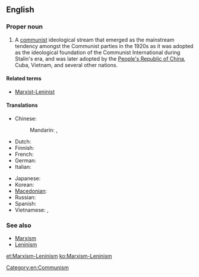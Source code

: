 ==English==

===Proper noun===
{{en-proper noun}}

# A [[communist]] ideological stream that emerged as the mainstream tendency amongst the Communist parties in the 1920s as it was adopted as the ideological foundation of the Communist International during Stalin's era, and was later adopted by the [[People's Republic of China]], Cuba, Vietnam, and several other nations.

====Related terms====
* [[Marxist-Leninist]]

====Translations====
{{trans-top|communist ideological stream}}
* Chinese:
*: Mandarin: {{t|zh|馬克思列寧主義|sc=Hani}}, {{t|zh|马克思列宁主义|tr=Mǎkèsī-Lièníngzhǔyì|sc=Hani}}
* Dutch: {{t-|nl|marxisme-leninisme|n}}
* Finnish: {{t+|fi|marxismi-leninismi}}
* French: {{t|fr|marxisme-léninisme|m}}
* German: {{t|de|Marxismus-Leninismus|m}}
* Italian: {{t-|it|marxismo-leninismo|m}}
{{trans-mid}}
* Japanese: {{t|ja|マルクス・レーニン主義|tr=Marukusu-Rēnin-shugi|sc=Jpan}}
* Korean: {{t|ko|마르크스-레닌주의|tr=Mareukeuseu-Lenin-juui|sc=Kore}}
* [[Macedonian]]: {{t|mk|марксизам-ленинизам|m|tr=marksízam-leninízam}}
* Russian: {{t+|ru|марксизм-ленинизм|m|tr=markízm-leninízm}}
* Spanish: {{t-|es|marxismo-leninismo|m}}
* Vietnamese: {{t-|vi|chủ nghĩa Marx-Lenin|xs=Vietnamese}}, {{t|vi|chủ nghĩa Mác-Lênin}}
{{trans-bottom}}

===See also===
* [[Marxism]]
* [[Leninism]]

[[Category:en:Communism]]
[[et:Marxism-Leninism]]
[[ko:Marxism-Leninism]]